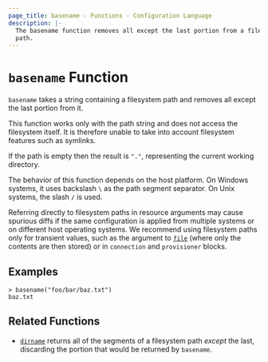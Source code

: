 ```yaml
---
page_title: basename - Functions - Configuration Language
description: |-
  The basename function removes all except the last portion from a filesystem
  path.
---
```


# `basename` Function

`basename` takes a string containing a filesystem path and removes all except
the last portion from it.

This function works only with the path string and does not access the
filesystem itself. It is therefore unable to take into account filesystem
features such as symlinks.

If the path is empty then the result is `"."`, representing the current
working directory.

The behavior of this function depends on the host platform. On Windows systems,
it uses backslash `\` as the path segment separator. On Unix systems, the slash
`/` is used.

Referring directly to filesystem paths in resource arguments may cause
spurious diffs if the same configuration is applied from multiple systems or on
different host operating systems. We recommend using filesystem paths only
for transient values, such as the argument to [`file`](/packer/docs/templates/hcl_templates/functions/file) (where
only the contents are then stored) or in `connection` and `provisioner` blocks.

## Examples

```shell-session
> basename("foo/bar/baz.txt")
baz.txt
```

## Related Functions

- [`dirname`](/packer/docs/templates/hcl_templates/functions/file/dirname) returns all of the segments of a filesystem path
  _except_ the last, discarding the portion that would be returned by
  `basename`.
